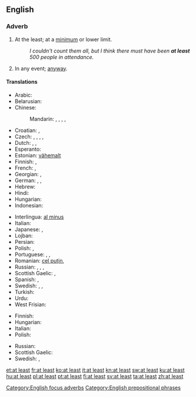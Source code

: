 ==English==

===Adverb===
{{en-adv|head=[[at]] [[least]]|-}}

# {{context|focus}} At the least; at a [[minimum]] or lower limit.
#: ''I couldn't count them all, but I think there must have been '''at least''' 500 people in attendance.''
# In any event; [[anyway]].

====Translations====
{{trans-top|at a lower limit}}
* Arabic: {{t|ar|على الأقل|tr=3alaa al-'aqall}}
* Belarusian: {{t|be|прынамсi|tr=prynámsi|sc=Cyrl}}
* Chinese:
*: Mandarin: {{t-|cmn|至少|tr=zhìshǎo|sc=Hani}},  {{t|cmn|頂少|sc=Hani}},  {{t|cmn|顶少|tr=dǐngshǎo|sc=Hani}},  {{t|cmn|起碼|sc=Hani}},  {{t|cmn|起码|tr=qǐmǎ|sc=Hani}}
* Croatian: {{t-|hr|barem}}, {{t-|hr|najmanje}}
* Czech: {{t+|cs|alespoň}}, {{t|cs|přinejmenším}},  {{t|cs|nejméně}},  {{t|cs|při nejmenším}},  {{t+|cs|aspoň}}
* Dutch: {{t-|nl|minstens}}, {{t+|nl|tenminste}}, {{t+|nl|althans}}
* Esperanto: {{t-|eo|minimume|xs=Esperanto}}
* Estonian: [[vähemalt]]
* Finnish: {{t+|fi|ainakin}}, {{t+|fi|vähintään}}
* French: {{t+|fr|au moins}},  {{t+|fr|au minimum}}
* Georgian: {{t|ka|როგორც მინიმუმ|sc=Geor}}, {{t|ka|სულ მცირე|sc=Geor}}
* German: {{t+|de|mindestens}},  {{t+|de|zumindest}},  {{t+|de|wenigstens}}
* Hebrew: {{t|he|לפחות|tr=lefaxot|sc=Hebr}}
* Hindi: {{t|hi|कम से कम|tr=kam se kam|sc=Deva}}
* Hungarian: {{t+|hu|legalább}}
* Indonesian: {{t-|id|minimal|xs=Indonesian}}
{{trans-mid}}
* Interlingua: [[al minus]]
* Italian: {{t-|it|almeno}}
* Japanese: {{t|ja|せめて|tr=semete}},  {{t|ja|少なくとも|tr=sukunakutomo}}
* Lojban: {{t|jbo|su'o}}
* Persian: {{t|fa|اقلا|aqalan|alt=اقلًا|sc=fa-Arab}}
* Polish: {{t+|pl|co najmniej}}, {{t+|pl|przynajmniej}}
* Portuguese: {{t+|pt|ao menos}}, {{t-|pt|pelo menos}}, {{t|pt|sequer}}
* Romanian: [[cel puțin]], {{t|ro|măcar}}
* Russian: {{t|ru|по меньшей мере|tr=po mén'šej mére}},  {{t|ru|по крайней мере|tr=po krájnej mére}}, {{t|ru|хотя бы|tr=xotjá by}}, {{t|ru|как минимум}}
* Scottish Gaelic: {{t-|gd|co-dhiù|xs=Scottish Gaelic}}, {{t-|gd|aig a' char as lugha|xs=Scottish Gaelic}}
* Spanish: {{t|es|al menos}}, {{t|es|por lo menos}}
* Swedish: {{t+|sv|åtminstone}},  {{t|sv|i alla fall}}, {{t+|sv|i varje fall}}
* Turkish: {{t|tr|en az}}
* Urdu: {{t|ur|کم سے کم|tr=kam se kam|sc=ur-Arab}}
* West Frisian: {{t-|fy|alteast|xs=West Frisian}}
{{trans-bottom}}
{{trans-top|anyway}}
* Finnish: {{t|fi|sentään}}
* Hungarian: {{t+|hu|legalább}}
* Italian: {{t|it|almeno}}
* Polish: {{t|pl|przynajmniej}}
{{trans-mid}}
* Russian: {{t|ru|в любом случае|sc=Cyrl}}
* Scottish Gaelic: {{t-|gd|co-dhiù|xs=Scottish Gaelic}}
* Swedish: {{t+|sv|i varje fall}}, {{t+|sv|hur som helst}}
{{trans-bottom}}


[[Category:English focus adverbs]]
[[Category:English prepositional phrases]]

[[et:at least]]
[[fr:at least]]
[[ko:at least]]
[[it:at least]]
[[kn:at least]]
[[sw:at least]]
[[ku:at least]]
[[hu:at least]]
[[pl:at least]]
[[pt:at least]]
[[fi:at least]]
[[sv:at least]]
[[ta:at least]]
[[zh:at least]]